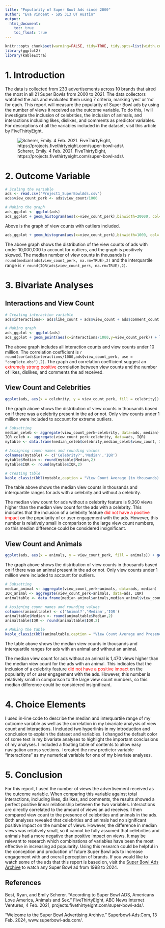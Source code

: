 ```yaml
---
title: "Popularity of Super Bowl Ads since 2000"
author: "Eva Vincent - SDS 313 UT Austin"
output:
  html_document:
    toc: true
    toc_float: true
---
```

```r
knitr::opts_chunk$set(warning=FALSE, tidy=TRUE, tidy.opts=list(width.cutoff=60))
library(ggplot2)
library(kableExtra)
```


# 1. Introduction
The data is collected from 233 advertisements across 10 brands that aired the most in all 21 Super Bowls from 2000 to 2021. The data collectors watched the ads and evaluated them using 7 criteria, marking 'yes' or 'no' for each. This report will measure the popularity of Super Bowl ads by using the number of views it received as the outcome variable. To do this, I will investigate the inclusion of celebrities,  the inclusion of animals, and interactions including likes, dislikes, and comments as predictor variables. For descriptions of all the variables included in the dataset, visit this article by [FiveThirtyEight](https://projects.fivethirtyeight.com/super-bowl-ads/).

![Scherer, Emily. 4 Feb. 2021. FiveThirtyEight, https://projects.fivethirtyeight.com/super-bowl-ads/.](https://projects.fivethirtyeight.com/super-bowl-ads/images/SUPER-BOWL-ADS-Topper.png?v=7e5791e9)


# 2. Outcome Variable
```r
# Scaling the variable
ads <- read.csv('Project1_SuperBowlAds.csv')
ads$view_count_perk <- ads$view_count/1000

# Making the graph
ads_ggplot <- ggplot(ads)
ads_ggplot + geom_histogram(aes(x=view_count_perk),binwidth=20000, col='black',fill='dark green') + labs(title='View Count of Super Bowl Ads',x='Number of Views (in thousands)', y= 'Frequency') + scale_fill_brewer(type='qual',palette=2) + theme_classic()
```

Above is the graph of view counts with outliers included.


```r
ads_ggplot + geom_histogram(aes(x=view_count_perk),binwidth=1000, col='black',fill='dark green') + labs(title='View Count of Super Bowl Ads',x='Number of Views (in thousands)', y= 'Frequency') + scale_fill_brewer(type='qual',palette=2) + theme_classic() + xlim(c(0,10000)) +ylim(c(0,20))
```

The above graph shows the distribution of the view counts of ads with under 10,000,000 to account for outliers, and the graph is positively skewed. The median number of view counts in thousands is `r round(median(ads$view_count_perk, na.rm=TRUE),2)` and the interquartile range is `r round(IQR(ads$view_count_perk, na.rm=TRUE),2)`.

# 3. Bivariate Analyses

## Interactions and View Count
```r
# Creating interaction variable
ads$interactions<- ads$like_count + ads$view_count + ads$comment_count

# Making graph
ads_ggplot <- ggplot(ads)
ads_ggplot + geom_point(aes(x=interactions/1000,y=view_count_perk)) + labs(title='Interactions and View Count', x='Interaction Count (in thousands)',y='View Count (in thousands)') + theme_classic() + xlim(c(0,10000)) + ylim(c(0,10000))
```

The above graph includes all interaction counts and view counts under 10 million. The correlation coefficient is `r round(cor(ads$interactions/1000,ads$view_count_perk, use = "complete.obs"),2)`. The graph and correlation coefficient suggest an <span style="color: red;">extremely strong positive</span> correlation between view counts and the number of likes, dislikes, and comments the ad received.


## View Count and Celebrities
```r
ggplot(ads, aes(x = celebrity, y = view_count_perk, fill = celebrity)) + geom_boxplot() + coord_flip() + labs(title='View Count and Celebrities',x='Presence of Celebrity', y= 'View Count (in thousands)') +theme_classic() +ylim(c(0,1000))
```

The graph above shows the distribution of view counts in thousands based on if there was a celebrity present in the ad or not. Only view counts under 1 million were included to account for extreme outliers.

```r
# Subsetting
median_celeb <- aggregate(view_count_perk~celebrity, data=ads, median)
IQR_celeb <- aggregate(view_count_perk~celebrity, data=ads, IQR)
mytable <- data.frame(median_celeb$celebrity,median_celeb$view_count, IQR_celeb$view_count)

# Assigning coumn names and rounding values
colnames(mytable) <- c('Celebrity?','Median','IQR')
mytable$Median <- round(mytable$Median,2)
mytable$IQR <- round(mytable$IQR,2)

# Creating table
kable_classic(kbl(mytable,caption = "View Count Average (in thousands) and Presence of Celebrity"),full_width = FALSE)
```
The table above shows the median view counts in thousands and interquartile ranges for ads with a celebrity and without a celebrity.

The median view count for ads without a celebrity feature is 9,360 views higher than the median view count for the ads with a celebrity. This indicates that the inclusion of a celebrity feature <span style="color: red;">did not have a positive impact</span> on the popularity of or user engagement with the ads. However, this number is relatively small in comparison to the large view count numbers, so this median difference could be considered insignificant.



## View Count and Animals
```r
ggplot(ads, aes(x = animals, y = view_count_perk, fill = animals)) + geom_boxplot() + coord_flip() + labs(title='View Count and Animals',x='Presence of Animals', y= 'View Count (in thousands') + theme_classic()+ ylim(c(0,1000))
```

The graph above shows the distribution of view counts in thousands based on if there was an animal present in the ad or not. Only view counts under 1 million were included to account for outliers.

```r
# Subsetting
median_animal <- aggregate(view_count_perk~animals, data=ads, median)
IQR_animal <- aggregate(view_count_perk~animals, data=ads, IQR)
animaltable <- data.frame(median_animal$animals,median_animal$view_count, IQR_animal$view_count)

# Assigning coumn names and rounding values
colnames(animaltable) <- c('Animal?','Median','IQR')
animaltable$Median <- round(animaltable$Median,2)
animaltable$IQR <- round(animaltable$IQR,2)

# Making the table
kable_classic(kbl(animaltable,caption = "View Count Average and Presence of Animal"),full_width = FALSE)

```
The table above shows the median view counts in thousands and interquartile ranges for ads with an animal and without an animal.

The median view count for ads without an animal is 1,470 views higher than the median view count for the ads with an animal. This indicates that the inclusion of a celebrity feature <span style="color: red;">did not have a positive impact</span> on the popularity of or user engagement with the ads. However, this number is relatively small in comparison to the large view count numbers, so this median difference could be considered insignificant.


# 4. Choice Elements
I used in-line code to describe the median and interquartile range of my outcome variable as well as the correlation in my bivariate analysis of view count and interactions. I included two hyperlinks in my introduction and conclusion to explain the dataset and variables. I changed the default color of some text in my bivariate analyses to highlight the important conclusions of my analyses. I included a floating table of contents to allow easy navigation across sections. I created the new predictor variable "interactions" as my numerical variable for one of my bivariate analyses.


# 5. Conclusion
For this report, I used the number of views the advertisement received as the outcome variable. When comparing this variable against total interactions, including likes, dislikes, and comments, the results showed a perfect positive linear relationship between the two variables. Interactions are directly correlated to the amount of views an ad receives. I then compared view count to the presence of celebrities and animals in the ads. Both analyses revealed that celebrities and animals had no significant positive impact on the number of views. However, the difference in median views was relatively small, so it cannot be fully assumed that celebrities and animals had a more negative than positive impact on views. It may be relevant to research which combinations of variables have been the most effective in increasing ad popularity. Using this research could be helpful in the conception and production of future Super Bowl ads to increase engagement with and overall perception of brands. If you would like to watch some of the ads that this report is based on, visit the [Super Bowl Ads Archive](https://www.superbowl-ads.com/) to watch any Super Bowl ad from 1998 to 2024.

## References
Best, Ryan, and Emily Scherer. “According to Super Bowl ADS, Americans Love America, Animals and Sex.” FiveThirtyEight, ABC News Internet Ventures, 4 Feb. 2021, projects.fivethirtyeight.com/super-bowl-ads/. 

“Welcome to the Super Bowl Advertising Archive.” Superbowl-Ads.Com, 13 Feb. 2024, www.superbowl-ads.com/. 


